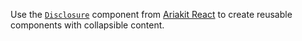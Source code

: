 Use the [`Disclosure`](/react/components/disclosure/disclosure) component from [Ariakit React](/react/components) to create reusable components with collapsible content.
